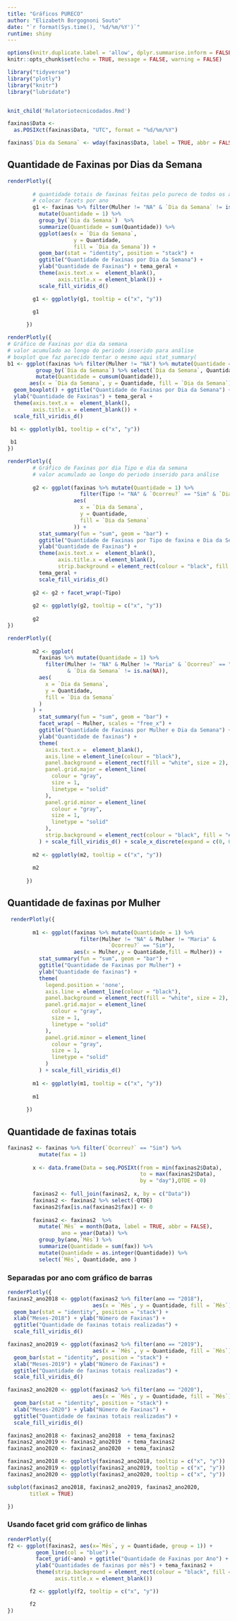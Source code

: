 ```yaml
---
title: "Gráficos PURECO"
author: "Elizabeth Borgognoni Souto"
date: "`r format(Sys.time(), '%d/%m/%Y')`"
runtime: shiny
---
```


```r
options(knitr.duplicate.label = 'allow', dplyr.summarise.inform = FALSE)
knitr::opts_chunk$set(echo = TRUE, message = FALSE, warning = FALSE)

```

```r
library("tidyverse")
library("plotly")
library("knitr")
library("lubridate")
```

```r

```

```r
knit_child('Relatoriotecnicodados.Rmd')
```

```r

faxinas$Data <-
  as.POSIXct(faxinas$Data, "UTC", format = "%d/%m/%Y")

faxinas$`Dia da Semana` <- wday(faxinas$Data, label = TRUE, abbr = FALSE)

```

## Quantidade de Faxinas por Dias da Semana

```r
renderPlotly({
        
        # quantidade totais de faxinas feitas pelo pureco de todos os anos
        # colocar facets por ano 
        g1 <- faxinas %>% filter(Mulher != "NA" & `Dia da Semana` != is.na(NA)) %>% 
          mutate(Quantidade = 1) %>%
          group_by(`Dia da Semana`)  %>% 
          summarize(Quantidade = sum(Quantidade)) %>%
          ggplot(aes(x = `Dia da Semana`, 
                     y = Quantidade, 
                     fill = `Dia da Semana`)) +
          geom_bar(stat = "identity", position = "stack") + 
          ggtitle("Quantidade de Faxinas por Dia da Semana") +
          ylab("Quantidade de Faxinas") + tema_geral + 
          theme(axis.text.x =  element_blank(),
                axis.title.x = element_blank()) +
          scale_fill_viridis_d()

        g1 <- ggplotly(g1, tooltip = c("x", "y"))

        g1
        
      })
```

```r
renderPlotly({
# Gráfico de Faxinas por dia da semana
# valor acumulado ao longo do periodo inserido para análise
# boxplot que faz parecido tentar o mesmo aqui stat_summary(
b1 <- ggplot(faxinas %>% filter(Mulher != "NA") %>% mutate(Quantidade = 1) %>%
         group_by(`Dia da Semana`) %>% select(`Dia da Semana`, Quantidade) %>%
         mutate(Quantidade = cumsum(Quantidade)),
       aes(x = `Dia da Semana`, y = Quantidade, fill = `Dia da Semana`)) +
  geom_boxplot() + ggtitle("Quantidade de Faxinas por Dia da Semana") + 
  ylab("Quantidade de Faxinas") + tema_geral + 
  theme(axis.text.x =  element_blank(),
        axis.title.x = element_blank()) +
  scale_fill_viridis_d()

 b1 <- ggplotly(b1, tooltip = c("x", "y"))
  
 b1
})  
```

```r
renderPlotly({
        # Gráfico de Faxinas por dia Tipo e dia da semana
        # valor acumulado ao longo do periodo inserido para análise
        
        g2 <- ggplot(faxinas %>% mutate(Quantidade = 1) %>%
                       filter(Tipo != "NA" & `Ocorreu?` == "Sim" & `Dia da Semana` != is.na(NA)),
                     aes(
                       x = `Dia da Semana`,
                       y = Quantidade,
                       fill = `Dia da Semana`
                     )) +
          stat_summary(fun = "sum", geom = "bar") + 
          ggtitle("Quantidade de Faxinas por Tipo de faxina e Dia da Semana") +
          ylab("Quantidade de Faxinas") + 
          theme(axis.text.x =  element_blank(),
                axis.title.x = element_blank(),
                strip.background = element_rect(colour = "black", fill = "#99CCFF")) +
          tema_geral + 
          scale_fill_viridis_d()
        
        g2 <- g2 + facet_wrap(~Tipo) 
        
        g2 <- ggplotly(g2, tooltip = c("x", "y"))
        
        g2
})        
```

```r
renderPlotly({
        
        m2 <- ggplot(
          faxinas %>% mutate(Quantidade = 1) %>%
            filter(Mulher != "NA" & Mulher != "Maria" & `Ocorreu?` == "Sim"
                   & `Dia da Semana` != is.na(NA)),
          aes(
            x = `Dia da Semana`,
            y = Quantidade,
            fill = `Dia da Semana`
          )
        ) +
          stat_summary(fun = "sum", geom = "bar") +
          facet_wrap( ~ Mulher, scales = "free_x") +
          ggtitle("Quantidade de Faxinas por Mulher e Dia da Semana") +
          ylab("Quantidade de faxinas") +
          theme(
            axis.text.x =  element_blank(),
            axis.line = element_line(colour = "black"),
            panel.background = element_rect(fill = "white", size = 2),
            panel.grid.major = element_line(
              colour = "gray",
              size = 1,
              linetype = "solid"
            ),
            panel.grid.minor = element_line(
              colour = "gray",
              size = 1,
              linetype = "solid"
            ),
            strip.background = element_rect(colour = "black", fill = "#99CCFF") 
          ) + scale_fill_viridis_d() + scale_x_discrete(expand = c(0, 0))
        
        m2 <- ggplotly(m2, tooltip = c("x", "y"))
        
        m2
        
      })
```


## Quantidade de faxinas por Mulher
```r
 renderPlotly({
        
        m1 <- ggplot(faxinas %>% mutate(Quantidade = 1) %>%
                       filter(Mulher != "NA" & Mulher != "Maria" & 
                                `Ocorreu?` == "Sim"),
                     aes(x = Mulher,y = Quantidade,fill = Mulher)) +
          stat_summary(fun = "sum", geom = "bar") +
          ggtitle("Quantidade de Faxinas por Mulher") +
          ylab("Quantidade de faxinas") +
          theme(
            legend.position = 'none',
            axis.line = element_line(colour = "black"),
            panel.background = element_rect(fill = "white", size = 2),
            panel.grid.major = element_line(
              colour = "gray",
              size = 1,
              linetype = "solid"
            ),
            panel.grid.minor = element_line(
              colour = "gray",
              size = 1,
              linetype = "solid"
            )
          ) + scale_fill_viridis_d()
        
        m1 <- ggplotly(m1, tooltip = c("x", "y"))
        
        m1
        
      })
```


## Quantidade de faxinas totais

```r
faxinas2 <- faxinas %>% filter(`Ocorreu?` == "Sim") %>%
          mutate(fax = 1)
        
        x <- data.frame(Data = seq.POSIXt(from = min(faxinas2$Data),
                                          to = max(faxinas2$Data),
                                          by = "day"),QTDE = 0)
        
        faxinas2 <- full_join(faxinas2, x, by = c("Data"))
        faxinas2 <- faxinas2 %>% select(-QTDE)
        faxinas2$fax[is.na(faxinas2$fax)] <- 0
        
        faxinas2 <- faxinas2  %>% 
          mutate(`Mês` = month(Data, label = TRUE, abbr = FALSE), 
                 ano = year(Data)) %>%
          group_by(ano,`Mês`) %>%
          summarize(Quantidade = sum(fax)) %>% 
          mutate(Quantidade = as.integer(Quantidade)) %>%
          select(`Mês`, Quantidade, ano ) 
```

### Separadas por ano com gráfico de barras 

```r
renderPlotly({
faxinas2_ano2018 <- ggplot(faxinas2 %>% filter(ano == "2018"),
                           aes(x = `Mês`, y = Quantidade, fill = `Mês`)) +
  geom_bar(stat = "identity", position = "stack") +
  xlab("Meses-2018") + ylab("Número de Faxinas") +
  ggtitle("Quantidade de faxinas totais realizadas") +
  scale_fill_viridis_d()

faxinas2_ano2019 <- ggplot(faxinas2 %>% filter(ano == "2019"),
                           aes(x = `Mês`, y = Quantidade, fill = `Mês`)) +
  geom_bar(stat = "identity", position = "stack") +
  xlab("Meses-2019") + ylab("Número de Faxinas") +
  ggtitle("Quantidade de faxinas totais realizadas") +
  scale_fill_viridis_d()

faxinas2_ano2020 <- ggplot(faxinas2 %>% filter(ano == "2020"),
                           aes(x = `Mês`, y = Quantidade, fill = `Mês`)) +
  geom_bar(stat = "identity", position = "stack") +
  xlab("Meses-2020") + ylab("Número de Faxinas") +
  ggtitle("Quantidade de faxinas totais realizadas") +
  scale_fill_viridis_d()

faxinas2_ano2018 <- faxinas2_ano2018  + tema_faxinas2
faxinas2_ano2019 <- faxinas2_ano2019  + tema_faxinas2
faxinas2_ano2020 <- faxinas2_ano2020  + tema_faxinas2

faxinas2_ano2018 <- ggplotly(faxinas2_ano2018, tooltip = c("x", "y"))
faxinas2_ano2019 <- ggplotly(faxinas2_ano2019, tooltip = c("x", "y"))
faxinas2_ano2020 <- ggplotly(faxinas2_ano2020, tooltip = c("x", "y"))

subplot(faxinas2_ano2018, faxinas2_ano2019, faxinas2_ano2020, 
       titleX = TRUE)

})

```

### Usando facet grid com gráfico de linhas
```r
renderPlotly({
f2 <- ggplot(faxinas2, aes(x=`Mês`, y = Quantidade, group = 1)) +
         geom_line(col = "blue") +
         facet_grid(~ano) + ggtitle("Quantidade de Faxinas por Ano") +
         ylab("Quantidades de faxinas por mês") + tema_faxinas2 +
         theme(strip.background = element_rect(colour = "black", fill = "#99CCFF"),
               axis.title.x = element_blank())

       f2 <- ggplotly(f2, tooltip = c("x", "y"))

       f2
})
```


